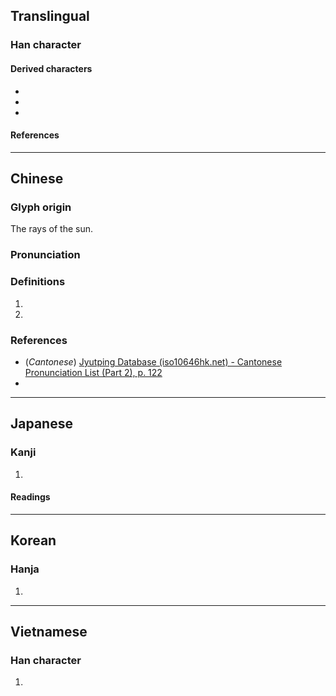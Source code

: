 {{also|易}}
{{character info}}
==Translingual==

===Han character===
{{Han char|rn=72|rad=日|as=05|sn=9|four=60227|canj=AMSH|ids=⿱旦勿}}

====Derived characters====
* {{l|mul|[[偒]], [[啺]], [[場]], [[婸]], [[崵]], [[愓]], [[揚]], [[湯]], [[陽]], [[暘]], [[楊]], [[煬]], [[瑒]]([[玚]]), [[禓]], [[腸]], [[畼]], [[䁑]], [[𥏫]], [[碭]], [[暢]], [[糃]], [[蝪]], [[諹]], [[踼]], [[輰]], [[鍚]], [[餳]], [[鰑]], [[䵘]], [[䵮]]}}
* {{l|mul|[[逿]], [[㼒]], [[颺]], [[㦹]], [[敭]], [[𣋇]], [[䬗]], [[𦳝]], [[𥯕]], [[瘍]], [[氱]], [[𤋁]], [[薚]]}}
* {{l|mul|[[傷]], [[塲]], [[慯]], [[摥]], [[漡]], [[殤]], [[膓]], [[𤳈]], [[觴]], [[鬺]], [[䵰]]}}

====References====
{{Han ref|kx=0492.170|dkj=13832|dj=0855.170|hdz=21499.070|uh=661C}}

----

==Chinese==
{{zh-forms|s=𠃓|alt=𣆄}}

===Glyph origin===
{{Han etym}}
{{Han compound|日|示|彡|t1=sun|ls=ic}} The rays of the sun.

===Pronunciation===
{{zh-pron
|m=yáng
|c=joeng4
|mn=iông
|mc=y
|oc=y
|ma=
|cat=
}}

===Definitions===
{{zh-hanzi}}

# {{zh-alt-form|陽|tr=-}}
# {{zh-alt-form|易|tr=-}}

===References===
* (''Cantonese'') [http://www.iso10646hk.net/jp/document/download.jsp Jyutping Database (iso10646hk.net) - Cantonese Pronunciation List (Part 2), p. 122]
* {{R:twedu|A01780-003}}
----

==Japanese==

===Kanji===
{{ja-kanji|grade=|rs=日05}}

# {{rfdef|ja|sort=日05}}

====Readings====
{{ja-readings
|goon=よう
|kanon=よう
|kun=あがる, ひかり
}}

----

==Korean==

===Hanja===
{{ko-hanja|볕|양}}

# {{hanja form of|양|the [[sun]]; [[sunlight]]; [[sunshine]]; [[sunbeam]]}}

----

==Vietnamese==

===Han character===
{{vi-readings|rs=日05|reading=dương}}

# {{rfdef|vi|sort=日05}}